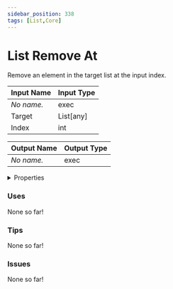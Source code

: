 ```yaml
---
sidebar_position: 338
tags: [List,Core]
---
```


# List Remove At

Remove an element in the target list at the input index.




<EsbSvg />

| Input Name | Input Type |
|-----------|-----------|
| *No name.* | exec |
| Target | List[any] |
| Index | int |

| Output Name | Output Type |
|-----------|-----------|
| *No name.* | exec |


<details>
  <summary>Properties</summary>
  <div>
    <div>
    <table>
      <thead>
        <tr>
          <th>Is beta required?</th>
          <th>❌</th>
        </tr>
        <tr>
          <th>Is this chip a trolling risk?</th>
          <th>❌</th>
        </tr>
        <tr>
          <th>Chip UUID</th>
          <th>02774487-d41a-4b59-9aa9-2aeb0aad9e37</th>
        </tr>
      </thead>
    </table>
    </div>
  </div>
</details>

### Uses

None so far!

### Tips

None so far!

### Issues

None so far!